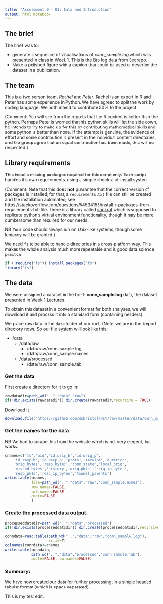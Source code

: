 ```yaml
---
title: "Assessment 0 - 01: Data and Introduction"
output: html_notebook
---
```


## The brief

The brief was to:

* generate a sequence of visualisations of *conn_sample.log* which was presented in class in Week 1. This is the Bro log data from [Secrepo](http://www.secrepo.com/Datasets%20Description/HTML_Bro_log_1/conn.html).
* Make a polished figure with a caption that could be used to describe the dataset in a publication.

## The team

This is a two person team, *Rachel* and *Peter*. Rachel is an expert in R and Peter has some experience in Python. We have agreed to split the work by coding language. We both intend to contribute 50% to the project.

(Comment: You will see from the reports that the R content is better than the python. Perhaps Peter is worried that his python skills will let the side down, he intends to try to make up for this by contributing mathematical skills and some python is better than none. If the attempt is genuine, the evidence of effort and some contribution is present in the individual content directories, and the group agree that an equal contribution has been made, this will be respected.)

## Library requirements

This installs missing packages required for this script only. Each script handles it's own requirements, using a simple check-and-install system. 

(Comment: Note that this does **not** guarantee that the correct version of packages is installed; for that, a `requirements.txt` file can still be created and the installation automated; see https://stackoverflow.com/questions/54534153/install-r-packages-from-requirements-txt-file. There is a library called [packrat](https://rstudio.github.io/packrat/) which is supposed to replicate python's virtual environment functionality, though it may be more cumbersome than required for our needs.

NB Your code should always run on Unix-like systems, though some leniancy will be granted.)

We need `fs` to be able to handle directories in a cross-platform way. This makes the whole analysis much more repeatable and is good data science practice.

```r
if (!require("fs")) install.packages("fs")
library("fs")
```


## The data

We were assigned a dataset in the brief: **conn_sample.log** data, the dataset presented in Week 1 Lectures.

To obtain this dataset in a convenient format for both analyses, we will download it and process it into a standard form (containing headers).

We place raw data in the `data` folder of our root. (Note: we are in the /report directory now). So our file system will look like this:

* /data
  * /data/raw
    * /data/raw/conn_sample.log
    * /data/raw/conn_sample.names
  * /data/processed
    * /data/raw/conn_sample.tab

### Get the data

First create a directory for it to go in:
```r
rawdatadir=path_wd("..","data","raw")
if(!dir.exists(rawdatadir)) dir.create(rawdatadir,recursive = TRUE)
```

Download it
```r
download.file("https://github.com/dsbristol/dst/raw/master/data/conn_sample.log",path_wd("..","data","raw","conn_sample.log"))
```

### Get the names for the data

NB We had to scrape this from the website which is not very elegent, but works.

```r
cnames=c('ts','uid','id.orig_h','id.orig_p',
    'id.resp_h','id.resp_p','proto','service','duration',
    'orig_bytes','resp_bytes','conn_state','local_orig',
    'missed_bytes','history','orig_pkts','orig_ip_bytes',
    'resp_pkts','resp_ip_bytes','tunnel_parents')
write.table(cnames,
            file=path_wd("..","data","raw","conn_sample.names"),
            row.names=FALSE,
            col.names=FALSE,
            quote=FALSE
            )
```

### Create the processed data output.

```r
processeddatadir=path_wd("..","data","processed")
if(!dir.exists(processeddatadir)) dir.create(processeddatadir,recursive = TRUE)

conndata=read.table(path_wd("..","data","raw","conn_sample.log"),
                    as.is=T)
colnames(conndata)=cnames
write.table(conndata,
            path_wd("..","data","processed","conn_sample.tab"),
            quote=FALSE,row.names=FALSE)
```

### Summary:

We have now created our data for further processing, in a simple headed tabular format (which is space separated).

This is my test edit.
